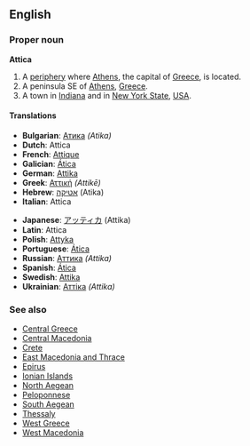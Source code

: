 ==English==

===Proper noun===
{{wikipedia}}
'''Attica'''

#A [[periphery]] where [[Athens]], the capital of [[Greece]], is located.
#A peninsula SE of [[Athens]], [[Greece]].
#A town in [[Indiana]] and in [[New York State]], [[USA]].

====Translations====
{{top}}<!--left column-->
*'''Bulgarian''': [[Атика]] ''(Atika)'' {{f}}
*'''Dutch''': Attica
*'''French''': [[Attique]]
*'''Galician''': [[Ática]] {{f}}
*'''German''': [[Attika]]
*'''Greek''': [[Αττική]] ''(Attikē)''
*'''Hebrew''': [[אטיקה]] (Atika) {{f}}
*'''Italian''': Attica {{f}}
{{mid}}<!--right column-->
*'''Japanese''': [[アッティカ]] (Attika)
*'''Latin''': Attica {{f}}
*'''Polish''': [[Attyka]] {{f}}
*'''Portuguese''': [[Ática]] {{f}}
*'''Russian''': [[Аттика]] ''(Attika)'' {{f}}
*'''Spanish''': [[Ática]] {{f}}
*'''Swedish''': [[Attika]]
*'''Ukrainian''': [[Аттіка]] ''(Attika)'' {{f}}
{{bottom}}

===See also===
*[[Central Greece]] 
*[[Central Macedonia]] 
*[[Crete]] 
*[[East Macedonia and Thrace]] 
*[[Epirus]] 
*[[Ionian Islands]] 
*[[North Aegean]] 
*[[Peloponnese]] 
*[[South Aegean]] 
*[[Thessaly]] 
*[[West Greece]] 
*[[West Macedonia]]